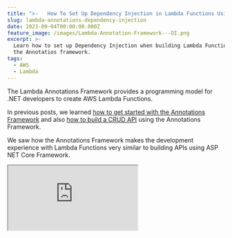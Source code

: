 ```yaml
---
title: ">-   How To Set Up Dependency Injection in Lambda Functions Using Annotations   Framework"
slug: lambda-annotations-dependency-injection
date: 2023-09-04T00:00:00.000Z
feature_image: /images/Lambda-Annotation-Framework---DI.png
excerpt: >-
  Learn how to set up Dependency Injection when building Lambda Functions using
  the Annotatios framework.
tags:
  - AWS
  - Lambda
---
```

The Lambda Annotations Framework provides a programming model for .NET developers to create AWS Lambda Functions.

In previous posts, we learned [how to get started with the Annotations Framework](/blog/aws-lambda-annotation-framework/) and also [how to build a CRUD API](/blog/lambda-annotation-framework-crud-api/) using the Annotations Framework.

We saw how the Annotations Framework makes the development experience with Lambda Functions very similar to building APIs using ASP NET Core Framework.

<iframe src="https://www.youtube.com/embed/FPaznlIY02s?feature=oembed" />

Another feature that the Annotations Framework provides is support for Dependency Injection. This takes the development experience with Lambda Functions a level up.

In this post let’s learn [how to setup Dependency Injection](https://github.com/aws/aws-lambda-dotnet/blob/master/Libraries/src/Amazon.Lambda.Annotations/README.md#dependency-injection-integration) when building Lambda Functions using the Annotations Framework.

_This article is sponsored by AWS and is part of my [AWS Series](/blog/tag/aws/)._

## Setting Up DI In .NET Lambda Annotations

Lamba Annotations provides the `LambdaStartup` attribute that can be applied on any class in the Lambda Function Project.

The class must have a method `ConfigureServices` taking in the `IServiceCollection` to set up the Dependency Injection container.

Below I have the `Startup` class which has the method specified and the `LambdaStartup` attribute applied.

```csharp
[LambdaStartup]
public class Startup
{
    public void ConfigureServices(IServiceCollection services)
    {
        services.AddTransient<IDependency, MyDependency>();
    }
}

```

The function sets up and registers the different dependencies in the service collection.

## Injecting Dependencies in .NET Lambda Function

The Annotations framework supports injecting dependencies through the constructor or through the Lambda Function entry point itself.

### Constructor Level DI in Lambda Function

To inject the dependency through the constructor is very similar to how we do DI in .NET. All we need to do is specify the interface dependency in the constructor as shown below.

```csharp
private readonly IMyDependency _myDependencyCtor;

public Function(IMyDependency myDependencyCtor)
{
    _myDependencyCtor = myDependencyCtor;
}

```

The above code injects the `IDependency` we registered in the `Startup` class to the Function class.

<iframe src="https://www.youtube.com/embed/YR6HkvNBpX4?feature=oembed" />

We can store this as a class-level property and use it in our Lambda Function code.

### Function Level DI in Lambda Function

You can also inject a dependency through the Function parameters by adding the `FromServices` attribute.

```csharp
[LambdaFunction]
[HttpApi(LambdaHttpMethod.Get, "/add/{a}/{b}")]
public List<string> Add(int a, int b, ILambdaContext lambdaContext, [FromServices] IDependency scopedDependencyFunc)
{
    var returnValues = new List<string>
    {
        _scopedDependencyCtor.Test("Constructor"),
        scopedDependencyFunc.Test("Function"),
        (a + b).ToString()
    };

    return returnValues;
}

```

The annotation framework uses this attribute to determine that it's a dependency to be resolved from the DI ServiceCollection container and uses it to resolve and pass the appropriate values when invoking the Function code.

## DI Service Lifetimes and Lambda Lifecycle

The ServiceCollection supports three lifetimes when registering dependencies.

-   Transient → New instance created every request
-   Scoped →  Instance created once per client request
-   Singleton → Single instance of dependency created

However, this is dependent on the lifecycle of the Lambda Functions.

The Lambda Function class is created only once, during the Init phase of the Lambda lifecycle. Once the instance is created it is reused for the same calls handled by the Lambda instance.

💡

_The Lambda Function class is instantiated only once when a new Lambda instance is created. The same class instance is reused to call the function entry point on the same Lambda instance._

It's up to the AWS Lambda infrastructure to decide when to create a new Lambda instance. When the function is just deployed, the Lambda runtime wipes out all existing instances and creates new instances for subsequent requests.

Learn more about Lambda Lifecycle in the below blog post.

<BlogLink
  href="/blog/lambda-lifecycle-and-net/"
  title="Why You Should Care About Lambda Lifecycle As A .NET Developer?"
  description="The Lambda Lifecycle affects the way we write out Function code. Learn some of the dos and don’ts when building Lambda Functions in .NET because of how Lambda initializes the Function classes."
  authorImage="/images/logo-512x512.png"
  authorName="Rahul Nath"
  authorTitle="Rahul Pulikkot Nath"
  featureImage="/images/Lambda-Lifecycle-2.png"
/>

The lifetime scope of the dependencies injected via the Service collection is dependent on the Lambda instance.

For example, a singleton instance is only singleton in the context of one Lambda instance. If you have multiple parallel calls coming to your API Gateway, Lambda might decide to spin up multiple Lambda instances and each of them will have its own Singleton instance.

💡

Avoid depending on Singleton instances to maintain state or share data across multiple invocations.

All application state information must be managed outside of Lambda - like in a database or an external Cache service etc.

## Under the Hoods of DI in Lambda Annotation Framework

As we have seen previously, the annotations framework generates a wrapper class around our actual Function code class for each `LambdaFunction` attributed function.

This wrapper class is where all of the boilerplate code is auto-generated using .NET Source Generators.

Below you can see in the generated class, it creates a new instance of the .NET `ServiceCollection` which is the DI container where we are registering the dependencies in the `Startup` class.

![](/images/image-2.png)

The Lambda generated class by the annotation framework as seen using JetBrains dotpeek.

The actually `Function` class is registered as a Singleton instance in the DI container.

If needed you can override this to a different lifetime scope inside the `Startup` class. Since the last registration wins, anything in the Startup class ConfigureServices method will override the auto-generated registration set up in the wrapper.

The wrapper Function code uses the ServiceCollection instance to resolve the actual function class and any Function parameter dependencies.

The generated function class wraps around the actual function and invokes the function we have written passing in the appropriate dependencies.

You can find the full source code [here](https://github.com/rahulpnath/youtube-samples/tree/main/LambdaAnnotationSample/LambdaAnnotationSample.FromScratch).
